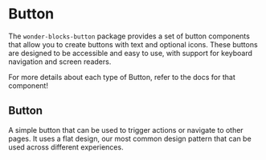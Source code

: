 
<Meta title="Packages / Button / Overview" />

# Button

The `wonder-blocks-button` package provides a set of button components that
allow you to create buttons with text and optional icons. These buttons are
designed to be accessible and easy to use, with support for keyboard navigation
and screen readers.

For more details about each type of Button, refer to the docs for that
component!

## Button

A simple button that can be used to trigger actions or navigate to other pages.
It uses a flat design, our most common design pattern that can be used across
different experiences.

<Canvas of={ButtonStories.Kinds} />
